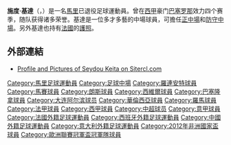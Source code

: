 {{noteta
|G1=laliga
|G2=Football
|G3=uefa
|T=zh-hans:塞杜·凯塔;zh-hk:施度·基達;zh-tw:塞杜·凱塔;
|1=zh-hans:凯塔;zh-hk:基達;zh-tw:凱塔;
|2=zh-hans:塞杜;zh-hk:施度;zh-tw:塞杜;
}}
{{Infobox Football biography
|          playername = 施度·基達<br />''Seydou Keita''
|               image =[[File:Keita_August_2008_Joan_Gamper_Trophy.jpg|200px]]
|            fullname = Seydou Keita
|              height = {{height|m=1.83}}
|         dateofbirth = {{birth date and age|1980|1|16}}
|         cityofbirth = [[巴馬科|巴馬科]]
|      countryofbirth = [[馬里|馬里]]
|            position = [[防守中場|防守中場]]、[[正中場|正中場]]
| currentclub = 
| clubnumber = 
| youthyears1 = 1995–1997 | youthclubs1 = {{tsl|en|Centre Salif Keita|}}
| youthyears2 = 1997–1999 | youthclubs2 = [[马赛奥林匹克|马赛]]
| years1 = 1999–2000 | clubs1 = [[马赛奥林匹克|马赛]] | caps1 = 6 | goals1 = 0
| years2 = 2000–2002 | clubs2 = [[洛里昂足球俱樂部|洛里昂]] | caps2 = 58 | goals2 = 1
| years3 = 2002–2007 | clubs3 = [[朗斯競賽會|朗斯]] | caps3 = 157 | goals3 = 19
| years4 = 2007–2008 | clubs4 = [[塞維利亞足球俱樂部|塞維利亞]] | caps4 = 31 | goals4 = 4
| years5 = 2008–2012 | clubs5 = [[巴塞罗那足球俱乐部|巴塞罗那]] | caps5 = 119 | goals5 = 16
| years6 = 2012–2013 | clubs6 = [[大连一方足球俱乐部|大连阿尔滨]] | caps6 = 37 | goals6 = 10
| years7 = 2014 | clubs7 = [[巴伦西亚足球俱乐部|巴伦西亚]] | caps7 = 11 | goals7 = 1
| years8 = 2014–2016 | clubs8 = [[羅馬足球會|羅馬]] | caps8 = 46 | goals8 = 3
| years9 = 2016–2017 | clubs9 = [[艾查殊體育會|艾查殊]] | caps9 = 16 | goals9 = 6
| totalcaps = 481 | totalgoals = 60 
|            pcupdate = 2014年11月9日
| nationalyears1 = 1998–2015 | nationalteam1 = [[馬里國家足球隊|馬里]] | nationalcaps1 = 102 | nationalgoals1 = 25
|            ntupdate = 2014年10月11日
}}
'''施度·基達'''（{{lang-fr|'''Seydou Keita'''}}，{{bd|1980年|1月16日|catidx=Keita, Seydou}}）是一名[[馬里|馬里]]已退役足球運動員。曾在[[西甲|西甲]]豪门[[巴塞隆拿足球會|巴塞罗那]]效力四个赛季，随队获得诸多荣誉。基達是一位多才多藝的中場球員，可擔任[[正中場|正中場]]和[[防守中場|防守中場]]。另外基達也持有[[法國|法國]]的[[護照|護照]]。

== 外部連結 ==
* {{fr icon}} [http://www.sitercl.com/Fichejo/K/keitasey.htm Profile and Pictures of Seydou Keita on Sitercl.com] {{Wayback|url=http://www.sitercl.com/Fichejo/K/keitasey.htm |date=20190630143951 }}

{{2012年中超分类名单大连阿尔滨}}
{{2013年中超分类名单大连阿尔滨}}

{{DEFAULTSORT:Keita, Seydou}}
[[Category:馬里足球運動員|Category:馬里足球運動員]]
[[Category:足球中場|Category:足球中場]]
[[Category:羅連安特球員|Category:羅連安特球員]]
[[Category:馬賽球員|Category:馬賽球員]]
[[Category:朗斯球員|Category:朗斯球員]]
[[Category:西維爾球員|Category:西維爾球員]]
[[Category:巴塞隆拿球員|Category:巴塞隆拿球員]]
[[Category:大连阿尔滨球员|Category:大连阿尔滨球员]]
[[Category:華倫西亞球員|Category:華倫西亞球員]]
[[Category:羅馬球員|Category:羅馬球員]]
[[Category:法甲球員|Category:法甲球員]]
[[Category:西甲球員|Category:西甲球員]]
[[Category:中超球员|Category:中超球员]]
[[Category:意甲球員|Category:意甲球員]]
[[Category:法國外籍足球運動員|Category:法國外籍足球運動員]]
[[Category:西班牙外籍足球運動員|Category:西班牙外籍足球運動員]]
[[Category:中國外籍足球運動員|Category:中國外籍足球運動員]]
[[Category:意大利外籍足球運動員|Category:意大利外籍足球運動員]]
[[Category:2012年非洲國家盃球員|Category:2012年非洲國家盃球員]]
[[Category:歐洲聯賽冠軍盃冠軍隊球員|Category:歐洲聯賽冠軍盃冠軍隊球員]]